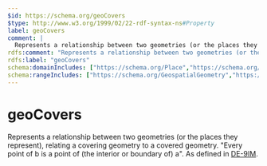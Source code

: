 ```yaml
---
$id: https://schema.org/geoCovers
$type: http://www.w3.org/1999/02/22-rdf-syntax-ns#Property
label: geoCovers
comment: |
  Represents a relationship between two geometries (or the places they represent), relating a covering geometry to a covered geometry. "Every point of b is a point of (the interior or boundary of) a". As defined in [DE-9IM](https://en.wikipedia.org/wiki/DE-9IM).
rdfs:comment: "Represents a relationship between two geometries (or the places they represent), relating a covering geometry to a covered geometry. \"Every point of b is a point of (the interior or boundary of) a\". As defined in [DE-9IM](https://en.wikipedia.org/wiki/DE-9IM)."
rdfs:label: "geoCovers"
schema:domainIncludes: ["https://schema.org/Place","https://schema.org/GeospatialGeometry"]
schema:rangeIncludes: ["https://schema.org/GeospatialGeometry","https://schema.org/Place"]
---
```


# geoCovers

Represents a relationship between two geometries (or the places they represent), relating a covering geometry to a covered geometry. "Every point of b is a point of (the interior or boundary of) a". As defined in [DE-9IM](https://en.wikipedia.org/wiki/DE-9IM).

